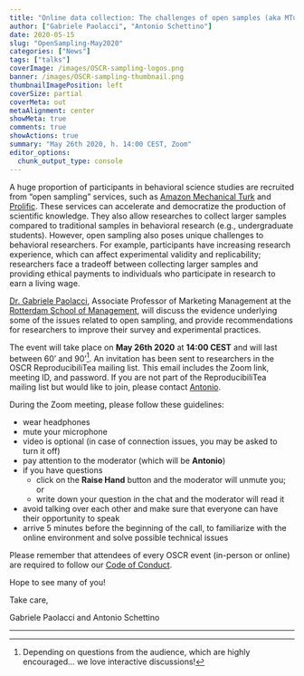 ```yaml
---
title: "Online data collection: The challenges of open samples (aka MTurk and the like)"
author: ["Gabriele Paolacci", "Antonio Schettino"]
date: 2020-05-15
slug: "OpenSampling-May2020"
categories: ["News"]
tags: ["talks"]
coverImage: /images/OSCR-sampling-logos.png
banner: /images/OSCR-sampling-thumbnail.png
thumbnailImagePosition: left
coverSize: partial
coverMeta: out
metaAlignment: center
showMeta: true
comments: true
showActions: true
summary: "May 26th 2020, h. 14:00 CEST, Zoom"
editor_options: 
  chunk_output_type: console
---
```


A huge proportion of participants in behavioral science studies are recruited from “open sampling” services, such as [Amazon Mechanical Turk](https://www.mturk.com/) and [Prolific](https://www.prolific.co/). These services can accelerate and democratize the production of scientific knowledge. They also allow researches to collect larger samples compared to traditional samples in behavioral research (e.g., undergraduate students). However, open sampling also poses unique challenges to behavioral researchers. For example, participants have increasing research experience, which can affect experimental validity and replicability; researchers face a tradeoff between collecting larger samples and providing ethical payments to individuals who participate in research to earn a living wage.

[Dr. Gabriele Paolacci](https://www.rsm.nl/people/gabriele-paolacci/), Associate Professor of Marketing Management at the [Rotterdam School of Management](https://www.rsm.nl/), will discuss the evidence underlying some of the issues related to open sampling, and provide recommendations for researchers to improve their survey and experimental practices.

The event will take place on **May 26th 2020** at **14:00 CEST** and will last between 60' and 90'[^1]. An invitation has been sent to researchers in the OSCR ReproducibiliTea mailing list. This email includes the Zoom link, meeting ID, and password. If you are not part of the ReproducibiliTea mailing list but would like to join, please contact [Antonio](mailto:schettino@eur.nl).

During the Zoom meeting, please follow these guidelines:

* wear headphones
* mute your microphone
* video is optional (in case of connection issues, you may be asked to turn it off)
* pay attention to the moderator (which will be **Antonio**)
* if you have questions
  - click on the **Raise Hand** button and the moderator will unmute you; or
  - write down your question in the chat and the moderator will read it
* avoid talking over each other and make sure that everyone can have their opportunity to speak
* arrive 5 minutes before the beginning of the call, to familiarize with the online environment and solve possible technical issues

Please remember that attendees of every OSCR event (in-person or online) are required to follow our [Code of Conduct](https://www.openscience-rotterdam.com/coc/).

Hope to see many of you!

Take care,

Gabriele Paolacci and Antonio Schettino

***

[^1]: Depending on questions from the audience, which are highly encouraged... we love interactive discussions!


